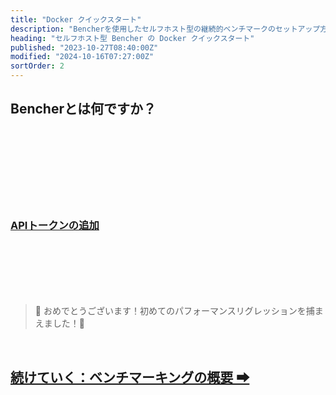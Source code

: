 ```yaml
---
title: "Docker クイックスタート"
description: "Bencherを使用したセルフホスト型の継続的ベンチマークのセットアップ方法を学ぶ"
heading: "セルフホスト型 Bencher の Docker クイックスタート"
published: "2023-10-27T08:40:00Z"
modified: "2024-10-16T07:27:00Z"
sortOrder: 2
---
```



## Bencherとは何ですか？

<BencherIntro />

<br />

<DockerSelfHosted />

<br />

<DockerInstall />

<br />

<DockerInstallCli />

<br />

<DockerRunServers />

<br />

<DockerBencherHost />

<br />

<DockerSelfHostedAccount />

<br />

<QSApiToken>
    <h3><a id="add-api-token" href="http://localhost:3000/console/users/tokens/add?back=aHR0cHM6Ly9iZW5jaGVyLmRldi9qYS9kb2NzL3R1dG9yaWFsL3F1aWNrLXN0YXJ0LyNhZGQtYXBpLXRva2Vu">APIトークンの追加</a></h3>
</QSApiToken>

<br />

<QSCreateProject />

<br />

<QSRunReport />

<br />

<QSGenerateAlert />

<br />
<br />

> 🐰 おめでとうございます！初めてのパフォーマンスリグレッションを捕まえました！🎉

<br />

<h2><a href="/ja/docs/explanation/benchmarking/">続けていく：ベンチマーキングの概要 ➡</a></h2>